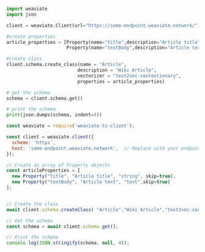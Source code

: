 
<Tabs groupId="languages">
<TabItem value="py" label="Python">

```python
import weaviate
import json

client = weaviate.Client(url="https://some-endpoint.weaviate.network/") # Replace with your endpoint

#create properties
article_properties = [Property(name="title",description="Article title",dataType="string",skip=True),
                      Property(name="textBody",description="Article text",dataType="text")]

#create class
client.schema.create_class(name = "Article",
                          description = "Wiki Article",
                          vectorizer = "text2vec-contextionary",
                          properties = article_properties)

# get the schema
schema = client.schema.get()

# print the schema
print(json.dumps(schema, indent=4))

```

</TabItem>
<TabItem value="js" label="JavaScript">

```js
const weaviate = require('weaviate-ts-client');

const client = weaviate.client({
  scheme: 'https',
  host: 'some-endpoint.weaviate.network',  // Replace with your endpoint
});

// Create an array of Property objects
const articleProperties = [
  new Property("title", "Article title", "string", skip=true),
  new Property("textBody", "Article text", "text",skip=true)
];


// Create the class
await client.schema.createClass( "Article","Wiki Article","text2vec-contextionary",article_properties);

// Get the schema
const schema = await client.schema.get();

// Print the schema
console.log(JSON.stringify(schema, null, 4));
```

</TabItem>
</Tabs>
